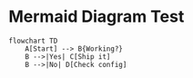 # Mermaid Diagram Test

```mermaid
flowchart TD
    A[Start] --> B{Working?}
    B -->|Yes| C[Ship it]
    B -->|No| D[Check config]

